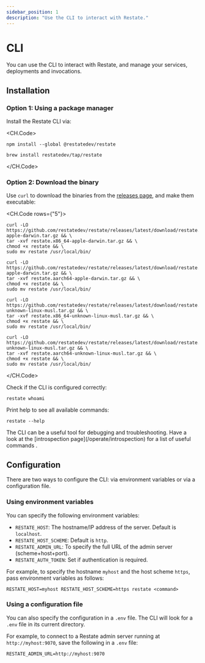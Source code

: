 ```yaml
---
sidebar_position: 1
description: "Use the CLI to interact with Restate."
---
```



# CLI

You can use the CLI to interact with Restate, and manage your services, deployments and invocations.

## Installation

### Option 1: Using a package manager
Install the Restate CLI via:

<CH.Code>

```shell npm
npm install --global @restatedev/restate
```

```shell Homebrew
brew install restatedev/tap/restate
```

</CH.Code>

### Option 2: Download the binary
Use `curl` to download the binaries from the [releases page](https://github.com/restatedev/restate/releases/latest), and make them executable:

<CH.Code rows={"5"}>

```shell MacOS-x64
curl -LO https://github.com/restatedev/restate/releases/latest/download/restate.x86_64-apple-darwin.tar.gz && \
tar -xvf restate.x86_64-apple-darwin.tar.gz && \
chmod +x restate && \
sudo mv restate /usr/local/bin/
```

```shell MacOS-arm64
curl -LO https://github.com/restatedev/restate/releases/latest/download/restate.aarch64-apple-darwin.tar.gz && \
tar -xvf restate.aarch64-apple-darwin.tar.gz && \
chmod +x restate && \
sudo mv restate /usr/local/bin/
```

```shell Linux-x64
curl -LO https://github.com/restatedev/restate/releases/latest/download/restate.x86_64-unknown-linux-musl.tar.gz && \
tar -xvf restate.x86_64-unknown-linux-musl.tar.gz && \
chmod +x restate && \
sudo mv restate /usr/local/bin/
```

```shell Linux-arm64
curl -LO https://github.com/restatedev/restate/releases/latest/download/restate.aarch64-unknown-linux-musl.tar.gz && \
tar -xvf restate.aarch64-unknown-linux-musl.tar.gz && \
chmod +x restate && \
sudo mv restate /usr/local/bin/
```

</CH.Code>

Check if the CLI is configured correctly:

```shell
restate whoami
```

Print help to see all available commands:

```shell
restate --help
```

<Admonition type="tip">
    The CLI can be a useful tool for debugging and troubleshooting.
    Have a look at the [introspection page](/operate/introspection) for a list of useful commands .
</Admonition>


## Configuration

There are two ways to configure the CLI: via environment variables or via a configuration file.

### Using environment variables

You can specify the following environment variables:

- `RESTATE_HOST`: The hostname/IP address of the server. Default is `localhost`.
- `RESTATE_HOST_SCHEME`: Default is `http`.
- `RESTATE_ADMIN_URL`: To specify the full URL of the admin server (scheme+host+port).
- `RESTATE_AUTH_TOKEN`: Set if authentication is required.

For example, to specify the hostname `myhost` and the host scheme `https`, pass environment variables as follows:

```shell
RESTATE_HOST=myhost RESTATE_HOST_SCHEME=https restate <command>
```

### Using a configuration file

You can also specify the configuration in a `.env` file. The CLI will look for a `.env` file in its current directory.

For example, to connect to a Restate admin server running at `http://myhost:9070`, save the following in a `.env` file:

```shell .env
RESTATE_ADMIN_URL=http://myhost:9070
```

